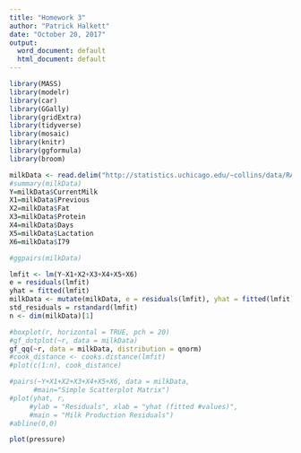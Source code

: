 ---
title: "Homework 3"
author: "Patrick Halkett"
date: "October 20, 2017"
output:
  word_document: default
  html_document: default
---
```{r}
library(MASS)
library(modelr)
library(car)
library(GGally)
library(gridExtra)
library(tidyverse)
library(mosaic)
library(knitr)
library(ggformula)
library(broom)
```
```{r cars}
milkData <- read.delim("http://statistics.uchicago.edu/~collins/data/RABE5/P004.txt")
#summary(milkData)
Y=milkData$CurrentMilk
X1=milkData$Previous
X2=milkData$Fat
X3=milkData$Protein
X4=milkData$Days
X5=milkData$Lactation
X6=milkData$I79

#ggpairs(milkData)

lmfit <- lm(Y~X1+X2+X3+X4+X5+X6)
e = residuals(lmfit)
yhat = fitted(lmfit)
milkData <- mutate(milkData, e = residuals(lmfit), yhat = fitted(lmfit))
std_residuals = rstandard(lmfit)
n <- dim(milkData)[1]

#boxplot(r, horizontal = TRUE, pch = 20)
#gf_dotplot(~r, data = milkData)
gf_qq(~r, data = milkData, distribution = qnorm)
#cook_distance <- cooks.distance(lmfit)
#plot(c(1:n), cook_distance)

#pairs(~Y+X1+X2+X3+X4+X5+X6, data = milkData,
      #main="Simple Scatterplot Matrix")
#plot(yhat, r,
     #ylab = "Residuals", xlab = "yhat (fitted #values)",
     #main = "Milk Production Residuals")
#abline(0,0)

```

```{r pressure, echo=FALSE}
plot(pressure)
```
